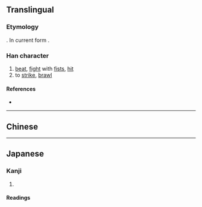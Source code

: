 {{also|毆}}
{{character info/new}}
==Translingual==
{{ja-forms|殴|殴|[[毆]]}}

===Etymology===
{{Han simp|毆|f=區|t=区}}. In current form {{Han compound|区|殳|t2=action|ls=psc|c1=p|c2=s}}.

===Han character===
{{Han char|rn=79|rad=殳|as=04|sn=8|four=|canj=SKHNE|ids=⿰区殳}}

# [[beat]], [[fight]] with [[fist]]s, [[hit]]
# to [[strike]], [[brawl]]

====References====
* {{Han ref|kx=0584.211|dkj=16618|dj=0977.100|hdz=32155.030|uh=6BB4|ud=27572}}

----

==Chinese==
{{zh-see|毆}}

----

==Japanese==
{{ja-kanji forms|殴|毆}}

===Kanji===
{{ja-kanji|grade=c|rs=殳04|kyu=毆}}

# {{defn|lang=ja|sort=殳04|rdef=this seems to mean hit based on the kunyomi readings}}

====Readings====
{{ja-readings
|goon=う
|kanon=おう
|kun=なぐ-る, う-つ, たた-く
}}